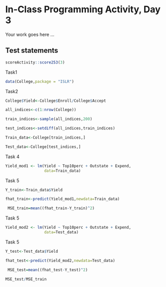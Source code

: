 # In-Class Programming Activity, Day 3

Your work goes here ...



## Test statements

```r
scoreActivity::score253(3)
```


Task1
```r
data(College,package = "ISLR")
```

Task2
```r
College$Yield<-College$Enroll/College$Accept
```



```r
all_indices<-c(1:nrow(College))
```

```r
train_indices<-sample(all_indices,200)
```


```r
test_indices<-setdiff(all_indices,train_indices)
```


```r
Train_data<-College[train_indices,]
```

```r
Test_data<-College[test_indices,]
```

Task 4
```r
Yield_mod1 <- lm(Yield ~ Top10perc + Outstate + Expend,
                 data=Train_data)

```


Task 5

```r
Y_train<-Train_data$Yield
```

```r
fhat_train<-predict(Yield_mod1,newdata=Train_data)
```

```r
 MSE_train=mean((fhat_train-Y_train)^2)
```


Task 5

```r
Yield_mod2 <- lm(Yield ~ Top10perc + Outstate + Expend,
                 data=Test_data)

```


Task 5

```r
Y_test<-Test_data$Yield
```

```r
fhat_test<-predict(Yield_mod2,newdata=Test_data)
```

```r
 MSE_test=mean((fhat_test-Y_test)^2)
```

```r
MSE_test/MSE_train

```

